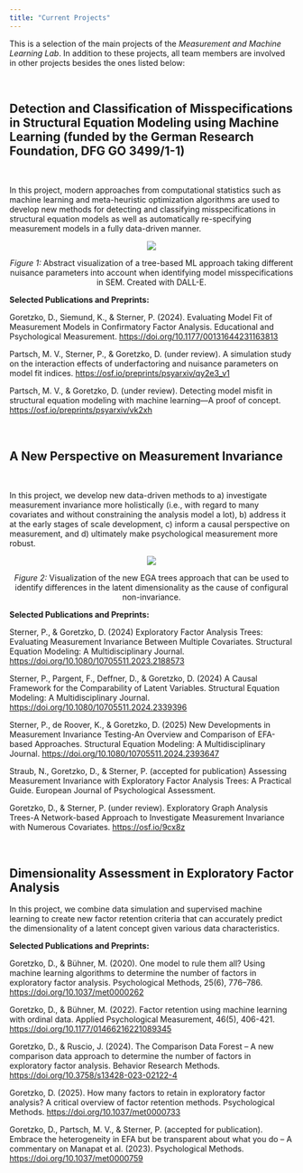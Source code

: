 ```yaml
---
title: "Current Projects"
---
```


This is a selection of the main projects of the *Measurement and Machine Learning Lab*. In addition to these projects, all team members are involved in other projects besides the ones listed below:

\

## Detection and Classification of Misspecifications in Structural Equation Modeling using Machine Learning (funded by the German Research Foundation, DFG GO 3499/1-1)

\

In this project, modern approaches from computational statistics such as machine learning and meta-heuristic optimization algorithms are used to develop new methods for detecting and classifying misspecifications in structural equation models as well as automatically re-specifying measurement models in a fully data-driven manner.

:::{#fig1 style="text-align:center;"}

![](Figures/DALLE_forest.png)\

*Figure 1:* Abstract visualization of a tree-based ML approach taking different nuisance parameters into account when identifying model misspecifications in SEM. Created with DALL-E.

:::

**Selected Publications and Preprints:**

Goretzko, D., Siemund, K., & Sterner, P. (2024). Evaluating Model Fit of Measurement Models in Confirmatory Factor Analysis. Educational and Psychological Measurement. [https://doi.org/10.1177/00131644231163813](https://doi.org/10.1177/00131644231163813)

Partsch, M. V., Sterner, P., & Goretzko, D. (under review). A simulation study on the interaction effects of underfactoring and nuisance parameters on model fit indices. [https://osf.io/preprints/psyarxiv/qy2e3_v1](https://osf.io/preprints/psyarxiv/qy2e3_v1)

Partsch, M. V., & Goretzko, D. (under review). Detecting model misfit in structural equation modeling with machine learning—A proof of concept. [https://osf.io/preprints/psyarxiv/vk2xh](https://osf.io/preprints/psyarxiv/vk2xh)

\ 

## A New Perspective on Measurement Invariance

\

In this project, we develop new data-driven methods to a) investigate measurement invariance more holistically (i.e., with regard to many covariates and without constraining the analysis model a lot), b) address it at the early stages of scale development, c) inform a causal perspective on measurement, and d) ultimately make psychological measurement more robust. 

:::{#fig1 style="text-align:center;"}

![](Figures/egatree.png)\

*Figure 2:* Visualization of the new EGA trees approach that can be used to identify differences in the latent dimensionality as the cause of configural non-invariance.

:::

**Selected Publications and Preprints:**

Sterner, P., & Goretzko, D. (2024) Exploratory Factor Analysis Trees: Evaluating Measurement Invariance Between Multiple Covariates. Structural Equation Modeling: A Multidisciplinary Journal. [https://doi.org/10.1080/10705511.2023.2188573](https://doi.org/10.1080/10705511.2023.2188573) 

Sterner, P., Pargent, F., Deffner, D., & Goretzko, D. (2024) A Causal Framework for the Comparability of Latent Variables. Structural Equation Modeling: A Multidisciplinary Journal. [https://doi.org/10.1080/10705511.2024.2339396](https://doi.org/10.1080/10705511.2024.2339396) 

Sterner, P., de Roover, K., & Goretzko, D. (2025) New Developments in Measurement Invariance Testing-An Overview and Comparison of EFA-based Approaches. Structural Equation Modeling: A Multidisciplinary Journal. [https://doi.org/10.1080/10705511.2024.2393647](https://doi.org/10.1080/10705511.2024.2393647)

Straub, N., Goretzko, D., & Sterner, P. (accepted for publication) Assessing Measurement Invariance with Exploratory Factor Analysis Trees: A Practical Guide. European Journal of Psychological Assessment.

Goretzko, D., & Sterner, P. (under review). Exploratory Graph Analysis Trees-A Network-based Approach to Investigate Measurement Invariance with Numerous Covariates. [https://osf.io/9cx8z](https://osf.io/9cx8z)

\

## Dimensionality Assessment in Exploratory Factor Analysis

In this project, we combine data simulation and supervised machine learning to create new factor retention criteria that can accurately predict the dimensionality of a latent concept given various data characteristics.

**Selected Publications and Preprints:**

Goretzko, D., & Bühner, M. (2020). One model to rule them all? Using machine learning algorithms to determine the number of factors in exploratory factor analysis. Psychological Methods, 25(6), 776–786. [https://doi.org/10.1037/met0000262](https://doi.org/10.1037/met0000262)

Goretzko, D., & Bühner, M. (2022). Factor retention using machine learning with ordinal data. Applied Psychological Measurement, 46(5), 406-421. [https://doi.org/10.1177/01466216221089345](https://doi.org/10.1177/01466216221089345)

Goretzko, D., & Ruscio, J. (2024). The Comparison Data Forest – A new comparison data approach to determine the number of factors in exploratory factor analysis. Behavior Research Methods. [https://doi.org/10.3758/s13428-023-02122-4](https://doi.org/10.3758/s13428-023-02122-4])

Goretzko, D. (2025). How many factors to retain in exploratory factor analysis? A critical overview of factor retention methods. Psychological Methods. [https://doi.org/10.1037/met0000733](https://doi.org/10.1037/met0000733) 

Goretzko, D., Partsch, M. V., & Sterner, P. (accepted for publication). Embrace the heterogeneity in EFA but be transparent about what you do – A commentary on Manapat et al. (2023). Psychological Methods. [https://doi.org/10.1037/met0000759](https://doi.org/10.1037/met0000759)

